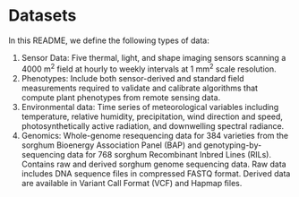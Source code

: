 # Datasets

In this README, we define the following types of data:


1. Sensor Data: Five thermal, light, and shape imaging sensors scanning a 4000 m^2^ field at hourly to weekly intervals at 1 mm^2^ scale resolution.
2. Phenotypes: Include both sensor-derived and standard field measurements required to validate and calibrate algorithms that compute plant phenotypes from remote sensing data.
3. Environmental data: Time series of meteorological variables including temperature, relative humidity, precipitation, wind direction and speed, photosynthetically active radiation, and downwelling spectral radiance.
4. Genomics: Whole-genome resequencing data for 384 varieties from the sorghum Bioenergy Association Panel (BAP) and genotyping-by-sequencing data for 768 sorghum Recombinant Inbred Lines (RILs). Contains raw and derived sorghum genome sequencing data. Raw data includes DNA sequence files in compressed FASTQ format. Derived data are available in Variant Call Format (VCF) and Hapmap files.
